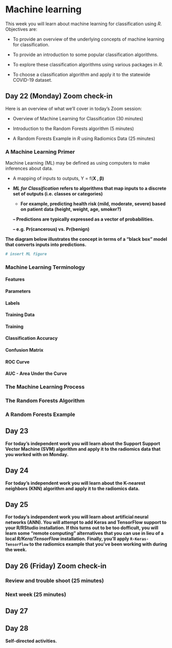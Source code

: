 # Machine learning {#four}

This week you will learn about machine learning for classification using _R_. Objectives are:

- To provide an overview of the underlying concepts of
machine learning for classification.

- To provide an introduction to some popular
classification algorithms.

- To explore these classification algorithms using various packages in _R_.

- To choose a classification algorithm and apply it to the statewide COVID-19 dataset.

## Day 22 (Monday) Zoom check-in

Here is an overview of what we'll cover in today's Zoom session:

- Overview of Machine Learning for Classification (30 minutes)

- Introduction to the Random Forests algorithm (5 minutes)

- A Random Forests Example in _R_ using Radiomics Data (25 minutes)

### A Machine Learning Primer

Machine Learning (ML) may be defined as using computers to make inferences about data.

- A mapping of inputs to outputs, Y = f(<b>X<b> , <b>β<b>)

- <i>ML for Classification</i> refers to algorithms that map inputs to a discrete set of outputs (i.e. classes or categories)

  - For example, predicting health risk (mild, moderate, severe) based on patient data (height, weight, age, smoker?)

  – Predictions are typically expressed as a vector of probabilities.
  
    – e.g. Pr(cancerous) vs. Pr(benign)

The diagram below illustrates the concept in terms of a "black box" model that converts inputs into predictions.

```r
# insert ML figure
```

### Machine Learning Terminology

#### Features {-}

#### Parameters {-}

#### Labels {-}

#### Training Data {-}

#### Training {-}

#### Classification Accuracy {-}

#### Confusion Matrix {-}

#### ROC Curve {-}

#### AUC - Area Under the Curve {-}

### The Machine Learning Process

### The Random Forests Algorithm

### A Random Forests Example

## Day 23

For today's independent work you will learn about the Support Support Vector Machine (SVM) algorithm and apply it to the radiomics data that you worked with on Monday.

## Day 24

For today's independent work you will learn about the K-nearest neighbors (KNN) algorithm and apply it to the radiomics data.

## Day 25

For today's independent work you will learn about artificial neural networks (ANN). You will attempt to add Keras and TensorFlow support to your R/RStudio installation. If this turns out to be too dofficult, you will learn some "remote computing" alternatives that you can use in lieu of a local _R/Kera/TensorFlow_ installation. Finally, you'll apply `R-Keras-TensorFlow` to the radiomics example that you've been working with during the week.  

## Day 26 (Friday) Zoom check-in

### Review and trouble shoot (25 minutes)

### Next week (25 minutes)

## Day 27

## Day 28

Self-directed activities.
